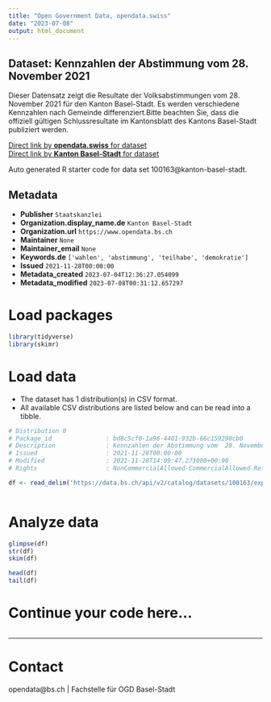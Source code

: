 ```yaml
---
title: "Open Government Data, opendata.swiss"
date: "2023-07-08"
output: html_document
---
```


## Dataset: Kennzahlen der Abstimmung vom  28. November 2021

Dieser Datensatz zeigt die Resultate der Volksabstimmungen vom 28. November 2021 für den Kanton Basel-Stadt. Es werden verschiedene Kennzahlen nach Gemeinde differenziert.Bitte beachten Sie, dass die offiziell gültigen Schlussresultate im Kantonsblatt des Kantons Basel-Stadt publiziert werden.

[Direct link by **opendata.swiss** for dataset](https://opendata.swiss/de/dataset/kennzahlen-der-abstimmung-vom-28-november-2021)<br>
[Direct link by **Kanton Basel-Stadt** for dataset](https://data.bs.ch/explore/dataset/100163/)

Auto generated R starter code for data set 100163@kanton-basel-stadt.

## Metadata

- **Publisher** `Staatskanzlei`
- **Organization.display_name.de** `Kanton Basel-Stadt`
- **Organization.url** `https://www.opendata.bs.ch`
- **Maintainer** `None`
- **Maintainer_email** `None`
- **Keywords.de** `['wahlen', 'abstimmung', 'teilhabe', 'demokratie']`
- **Issued** `2021-11-28T00:00:00`
- **Metadata_created** `2023-07-04T12:36:27.054099`
- **Metadata_modified** `2023-07-08T00:31:12.657297`


# Load packages

```r

library(tidyverse)
library(skimr)

```

# Load data

-   The dataset has 1 distribution(s) in CSV format.
-   All available CSV distributions are listed below and can be read into a tibble.

```r

# Distribution 0
# Package_id               : bd8c5cf0-1a96-4401-932b-66c159298cb0
# Description              : Kennzahlen der Abstimmung vom  28. November 2021 (csv)
# Issued                   : 2021-11-28T00:00:00
# Modified                 : 2021-11-28T14:09:47.273000+00:00
# Rights                   : NonCommercialAllowed-CommercialAllowed-ReferenceRequired

df <- read_delim('https://data.bs.ch/api/v2/catalog/datasets/100163/exports/csv')



```

# Analyze data

```r

glimpse(df)
str(df)
skim(df)

head(df)
tail(df)

```

# Continue your code here...

```r

```

------------------------------------------------------------------------

# Contact

opendata@bs.ch | Fachstelle für OGD Basel-Stadt
